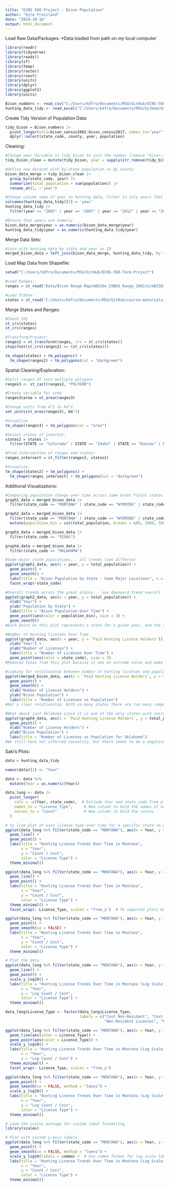 ---
title: "ECNS 560 Project - Bison Population"
author: "Kyle Froisland"
date: "2024-10-16"
output: html_document
---

Load Raw Data/Packages: *Data loaded from path on my local computer
```{r}
library(readr)
library(tidyverse)
library(readxl)
library(sf)
library(tmap)
library(raster)
library(rvest)
library(units)
library(dplyr)
library(ggplot2)
library(units)

Bison_numbers <- read_csv("C:/Users/kdfro/Documents/MSU/GitHub/ECNS-560-Term-Project/Data/Bison_numbers_by_the_county National Bison Association.csv")
hunting_data_tidy <- read_excel("C:/Users/kdfro/Documents/MSU/GitHub/ECNS-560-Term-Project/Data/hunting_data_tidy.xlsx")
```

Create Tidy Version of Population Data:
```{r}
tidy_bison = Bison_numbers |>
  pivot_longer(cols=bison_census2002:bison_census2017, names_to="year", values_to="population") |>
  dplyr::select(state_code, county, year, population)
```

Cleaning:
```{r}
#Change year Variable in tidy_bison to just the number (remove "bison_census")
tidy_bison_clean = mutate(tidy_bison, year = sapply(str_remove(tidy_bison$year, "bison_census"), function(x) (x[1])))

#define new dataset with by-state population vs by county
bison_data_merge = tidy_bison_clean |>
  group_by(state_code, year) |>
  summarize(total_population = sum(population)) |>
  rename_at(2, ~'year')

#Change column name of year in hunting data, filter to only years that match population data
colnames(hunting_data_tidy)[2] = 'year' 
hunting_data_tidy |>
  filter(year == "2002" | year == "2007" | year == "2012" | year == "2017")

#Ensure that years are numeric
bison_data_merge$year = as.numeric(bison_data_merge$year)
hunting_data_tidy$year = as.numeric(hunting_data_tidy$year)

```

Merge Data Sets:
```{r}
#join with hunting data by state and year as ID
merged_bison_data = left_join(bison_data_merge, hunting_data_tidy, by = c("state_code" = "state_code", "year" = "year"))
```


Load Map Data from Shapefile: 
```{r}
setwd("C:/Users/kdfro/Documents/MSU/GitHub/ECNS-560-Term-Project")

#Load Ranges:
ranges = st_read("Data/Bison Range Map/mBISOx_CONUS_Range_2001v1/mBISOx_CONUS_Range_2001v1.shp")

#Load States:
states = st_read("C:/Users/kdfro/Documents/MSU/GitHub/course-materials/lecture-slides/12-Spatial/data/us_states_contiguous/states_contiguous.shp")
```
Merge States and Ranges:
```{r}
#Check CRS
st_crs(states)
st_crs(ranges)

#Transform/Project:
ranges2 = st_transform(ranges, crs = st_crs(states))
stopifnot(st_crs(ranges2) == (st_crs(states)))

tm_shape(states) + tm_polygons() +
  tm_shape(ranges2) + tm_polygons(col = "darkgreen")
```

Spatial Cleaning/Exploration:
```{r}
#Split ranges df into multiple polygons
ranges3 <- st_cast(ranges2, "POLYGON")

#Create variable for area
ranges3$area = st_area(ranges3)

#Change units from m^2 to km^2
set_units(st_area(ranges3), km^2)

#Visualize
tm_shape(ranges3) + tm_polygons(col = "area") 

#Select states of interest:
states2 = states |>
  filter(STATE == "Colorado" | STATE == "Idaho" | STATE == "Kansas" | STATE == "Montana" | STATE == "Nebraska" | STATE == "New Mexico" | STATE == "North Dakota" | STATE == "North Dakota" | STATE == "Oklahoma" | STATE == "South Dakota" | STATE == "Texas" | STATE == "Wyoming")

#Find intersection of ranges and states:
ranges_intersect = st_filter(ranges3, states2)

#Visualize:
tm_shape(states2) + tm_polygons() +
  tm_shape(ranges_intersect) + tm_polygons(col = "darkgreen")
```


Additional Visualizations:

```{r}
#Comparing population change over time across some Great Plains states
graph1_data = merged_bison_data |>
  filter(state_code == "MONTANA" | state_code == "WYOMING" | state_code == "NORTH DAKOTA" | state_code == "SOUTH DAKOTA")

graph2_data = merged_bison_data |>
  filter(state_code == "MONTANA" | state_code == "WYOMING" | state_code == "NORTH DAKOTA" | state_code == "SOUTH DAKOTA" | state_code == "NEBRASKA" | state_code == "KANSAS" | state_code == "OKLAHOMA" | state_code == "IDAHO" | state_code == "COLORADO" | state_code == "NEW MEXICO") |>
  mutate(population_bin = cut(total_population, breaks = c(0, 2000, 5000, 10000), labels = c("0-2000", "2000-5000", "5000-10000")))

graph3_data = merged_bison_data |>
  filter(state_code == "TEXAS")

graph4_data = merged_bison_data |>
  filter(state_code == "OKLAHOMA")

#Some major state populations... all trends look different
ggplot(graph1_data, aes(x = year, y = total_population)) +
  geom_point() +
  geom_smooth() +
  labs(title = "Bison Population by State - Some Major Locations", x = "Year", y = "Bison Population") +
  facet_wrap(~state_code)

#Overall trends across the great plains... see downward trend overall
ggplot(graph2_data, aes(x = year, y = total_population)) + 
  xlab("Year") +
  ylab("Population by State") +
  labs(title = "Bison Population Over Time") +
  geom_point(aes(color = population_bin), size = 3) +
  geom_smooth()
#Each point on this plot represents a state for a given year, and the color represents the population bin that the state falls into.

#Number of Hunting licenses Over Time
ggplot(graph2_data, aes(x = year, y = `Paid Hunting License Holders`)) + 
  xlab("Year") +
  ylab("Number of Licenses") +
  labs(title = "Number of Licenses Over Time") +
  geom_point(aes(color = state_code), size = 3)
#Removed Texas from this plot because it was an extreme value and make the graph less interpretable by extending the y-axis so much. Texas saw a small increase over the last time period but was otherwise steady.

#Looking for relationship between number of hunting licenses and population
ggplot(merged_bison_data, aes(x = `Paid Hunting License Holders`, y = total_population)) +
  geom_point() + 
  geom_smooth() +
  xlab("Number of Lisense Holders") +
  ylab("Bison Population") +
  labs(title = "Number of Licenses vs Population")
#Not a clear relationship. With so many states there are too many competing factors at play to control for with our limited data.

#What about just Oklahoma since it is one of the only states with increasing numbers of licenses?
ggplot(graph4_data, aes(x = `Paid Hunting License Holders`, y = total_population)) +
  geom_point() + 
  xlab("Number of Lisense Holders") +
  ylab("Bison Population") +
  labs(title = "Number of Licenses vs Population for Oklahoma")
#We still have not inferred causality, but there seems to be a negative relationship now. The lack of variation in hunting licenses across other states makes regression extremely difficult, but Oklahoma could be a better case study.

```

Saki's Plots:
```{r}
data = hunting_data_tidy

names(data)[2] <- "Year"

data <- data %>%
  mutate(Year = as.numeric(Year))

data_long <- data |>
  pivot_longer(
    cols = -c(Year, state_code),  # Exclude Year and state_code from pivoting
    names_to = "License_Type",     # New column to hold the names of original columns
    values_to = "Count"            # New column to hold the values
  )

# to line plot of each license type over time for a specific state (e.g., Montana)
ggplot(data_long %>% filter(state_code == "MONTANA"), aes(x = Year, y = Count, color = License_Type)) +
  geom_line() +
  geom_point() +
  labs(title = "Hunting License Trends Over Time in Montana", 
       x = "Year", 
       y = "Count / Cost",
       color = "License Type") +
  theme_minimal()

ggplot(data_long %>% filter(state_code == "MONTANA"), aes(x = Year, y = Count, color = License_Type)) +
  geom_line() +
  geom_point() +
  labs(title = "Hunting License Trends Over Time in Montana", 
       x = "Year", 
       y = "Count / Cost",
       color = "License Type") +
  theme_minimal() +
  facet_wrap(~ License_Type, scales = "free_y")  # To separate plots by License Type with individual y-scales

ggplot(data_long %>% filter(state_code == "MONTANA"), aes(x = Year, y = Count, color = License_Type)) +
  geom_point() +
  geom_smooth(se = FALSE) +
  labs(title = "Hunting License Trends Over Time in Montana", 
       x = "Year", 
       y = "Count / Cost",
       color = "License Type") +
  theme_minimal()

# Plot the data
ggplot(data_long %>% filter(state_code == "MONTANA"), aes(x = Year, y = Count, color = License_Type)) +
  geom_line() +
  geom_point() +
  scale_y_log10() +
  labs(title = "Hunting License Trends Over Time in Montana (Log Scale)", 
       x = "Year", 
       y = "Log Count / Cost",
       color = "License Type") +
  theme_minimal()

data_long$License_Type <- factor(data_long$License_Type, 
                                 labels = c("Cost Non-Resident", "Cost Resident", "Gross Cost", 
                                            "Non-Resident Licenses", "Paid Holders", "Resident Licenses"))

ggplot(data_long %>% filter(state_code == "MONTANA"), aes(x = Year, y = Count)) +
  geom_line(aes(color = License_Type)) +
  geom_point(aes(color = License_Type)) +
  scale_y_log10() +
  labs(title = "Hunting License Trends Over Time in Montana (Log Scale)", 
       x = "Year", 
       y = "Log Count / Cost") +
  theme_minimal() +
  facet_wrap(~ License_Type, scales = "free_y")

ggplot(data_long %>% filter(state_code == "MONTANA"), aes(x = Year, y = Count, color = License_Type)) +
  geom_point() +
  geom_smooth(se = FALSE, method = "loess") +
  scale_y_log10() +
  labs(title = "Hunting License Trends Over Time in Montana (Log Scale)", 
       x = "Year", 
       y = "Log Count / Cost",
       color = "License Type") +
  theme_minimal()

# Load the scales package for custom label formatting
library(scales)

# Plot with custom y-axis labels
ggplot(data_long %>% filter(state_code == "MONTANA"), aes(x = Year, y = Count, color = License_Type)) +
  geom_point() +
  geom_smooth(se = FALSE, method = "loess") +
  scale_y_log10(labels = comma) +  # Use comma format for log scale labels
  labs(title = "Hunting License Trends Over Time in Montana (Log Scale)", 
       x = "Year", 
       y = "Count / Cost",
       color = "License Type") +
  theme_minimal()
```
